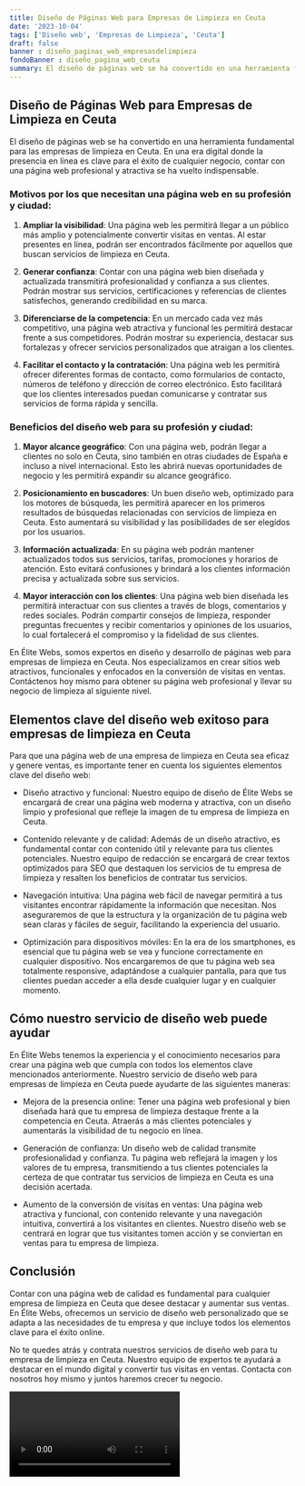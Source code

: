 ```yaml
---
title: Diseño de Páginas Web para Empresas de Limpieza en Ceuta
date: '2023-10-04'
tags: ['Diseño web', 'Empresas de Limpieza', 'Ceuta']
draft: false
banner : diseño_paginas_web_empresasdelimpieza
fondoBanner : diseño_pagina_web_ceuta
summary: El diseño de páginas web se ha convertido en una herramienta fundamental para las empresas de limpieza en Ceuta. En una era digital donde la presencia en línea es clave para el éxito de cualquier negocio, contar con una página web profesional y atractiva se ha vuelto indispensable.
---
```


## Diseño de Páginas Web para Empresas de Limpieza en Ceuta

El diseño de páginas web se ha convertido en una herramienta fundamental para las empresas de limpieza en Ceuta. En una era digital donde la presencia en línea es clave para el éxito de cualquier negocio, contar con una página web profesional y atractiva se ha vuelto indispensable.

### Motivos por los que necesitan una página web en su profesión y ciudad:

1. **Ampliar la visibilidad**: Una página web les permitirá llegar a un público más amplio y potencialmente convertir visitas en ventas. Al estar presentes en línea, podrán ser encontrados fácilmente por aquellos que buscan servicios de limpieza en Ceuta.

2. **Generar confianza**: Contar con una página web bien diseñada y actualizada transmitirá profesionalidad y confianza a sus clientes. Podrán mostrar sus servicios, certificaciones y referencias de clientes satisfechos, generando credibilidad en su marca.

3. **Diferenciarse de la competencia**: En un mercado cada vez más competitivo, una página web atractiva y funcional les permitirá destacar frente a sus competidores. Podrán mostrar su experiencia, destacar sus fortalezas y ofrecer servicios personalizados que atraigan a los clientes.

4. **Facilitar el contacto y la contratación**: Una página web les permitirá ofrecer diferentes formas de contacto, como formularios de contacto, números de teléfono y dirección de correo electrónico. Esto facilitará que los clientes interesados puedan comunicarse y contratar sus servicios de forma rápida y sencilla.

### Beneficios del diseño web para su profesión y ciudad:

1. **Mayor alcance geográfico**: Con una página web, podrán llegar a clientes no solo en Ceuta, sino también en otras ciudades de España e incluso a nivel internacional. Esto les abrirá nuevas oportunidades de negocio y les permitirá expandir su alcance geográfico.

2. **Posicionamiento en buscadores**: Un buen diseño web, optimizado para los motores de búsqueda, les permitirá aparecer en los primeros resultados de búsquedas relacionadas con servicios de limpieza en Ceuta. Esto aumentará su visibilidad y las posibilidades de ser elegidos por los usuarios.

3. **Información actualizada**: En su página web podrán mantener actualizados todos sus servicios, tarifas, promociones y horarios de atención. Esto evitará confusiones y brindará a los clientes información precisa y actualizada sobre sus servicios.

4. **Mayor interacción con los clientes**: Una página web bien diseñada les permitirá interactuar con sus clientes a través de blogs, comentarios y redes sociales. Podrán compartir consejos de limpieza, responder preguntas frecuentes y recibir comentarios y opiniones de los usuarios, lo cual fortalecerá el compromiso y la fidelidad de sus clientes.

En Élite Webs, somos expertos en diseño y desarrollo de páginas web para empresas de limpieza en Ceuta. Nos especializamos en crear sitios web atractivos, funcionales y enfocados en la conversión de visitas en ventas. Contáctenos hoy mismo para obtener su página web profesional y llevar su negocio de limpieza al siguiente nivel.

<GifSeo />

<Cta />

## Elementos clave del diseño web exitoso para empresas de limpieza en Ceuta

Para que una página web de una empresa de limpieza en Ceuta sea eficaz y genere ventas, es importante tener en cuenta los siguientes elementos clave del diseño web:

- Diseño atractivo y funcional: Nuestro equipo de diseño de Élite Webs se encargará de crear una página web moderna y atractiva, con un diseño limpio y profesional que refleje la imagen de tu empresa de limpieza en Ceuta.

- Contenido relevante y de calidad: Además de un diseño atractivo, es fundamental contar con contenido útil y relevante para tus clientes potenciales. Nuestro equipo de redacción se encargará de crear textos optimizados para SEO que destaquen los servicios de tu empresa de limpieza y resalten los beneficios de contratar tus servicios.

- Navegación intuitiva: Una página web fácil de navegar permitirá a tus visitantes encontrar rápidamente la información que necesitan. Nos aseguraremos de que la estructura y la organización de tu página web sean claras y fáciles de seguir, facilitando la experiencia del usuario.

- Optimización para dispositivos móviles: En la era de los smartphones, es esencial que tu página web se vea y funcione correctamente en cualquier dispositivo. Nos encargaremos de que tu página web sea totalmente responsive, adaptándose a cualquier pantalla, para que tus clientes puedan acceder a ella desde cualquier lugar y en cualquier momento.

## Cómo nuestro servicio de diseño web puede ayudar

En Élite Webs tenemos la experiencia y el conocimiento necesarios para crear una página web que cumpla con todos los elementos clave mencionados anteriormente. Nuestro servicio de diseño web para empresas de limpieza en Ceuta puede ayudarte de las siguientes maneras:

- Mejora de la presencia online: Tener una página web profesional y bien diseñada hará que tu empresa de limpieza destaque frente a la competencia en Ceuta. Atraerás a más clientes potenciales y aumentarás la visibilidad de tu negocio en línea.

- Generación de confianza: Un diseño web de calidad transmite profesionalidad y confianza. Tu página web reflejará la imagen y los valores de tu empresa, transmitiendo a tus clientes potenciales la certeza de que contratar tus servicios de limpieza en Ceuta es una decisión acertada.

- Aumento de la conversión de visitas en ventas: Una página web atractiva y funcional, con contenido relevante y una navegación intuitiva, convertirá a los visitantes en clientes. Nuestro diseño web se centrará en lograr que tus visitantes tomen acción y se conviertan en ventas para tu empresa de limpieza.

## Conclusión

Contar con una página web de calidad es fundamental para cualquier empresa de limpieza en Ceuta que desee destacar y aumentar sus ventas. En Élite Webs, ofrecemos un servicio de diseño web personalizado que se adapta a las necesidades de tu empresa y que incluye todos los elementos clave para el éxito online.

No te quedes atrás y contrata nuestros servicios de diseño web para tu empresa de limpieza en Ceuta. Nuestro equipo de expertos te ayudará a destacar en el mundo digital y convertir tus visitas en ventas. Contacta con nosotros hoy mismo y juntos haremos crecer tu negocio.

<Video />

<CtaBot job='Empresas de Limpieza' city='Ceuta'/>

<Gmaps query='Ceuta+españa+maps' />